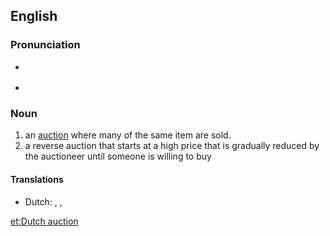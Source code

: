 ==English==
{{wikipedia}}
===Pronunciation===
* {{a|UK}} {{IPA|/ˌdʌtʃ ˈɔːk.ʃən/}} {{X-SAMPA|/%dVtS "O:k.S@n/}}
* {{a|US}} {{IPA|/dətʃ ɑkʃɪn/}} {{X-SAMPA|/d@tS AkSIn/}}

===Noun===
{{en-noun|head=[[Dutch]] [[auction]]}}

# an [[auction]] where many of the same item are sold.
# a reverse auction that starts at a high price that is gradually reduced by the auctioneer until someone is willing to buy

====Translations====
{{trans-top|1}}
{{trans-mid}}
{{trans-bottom}}
{{trans-top|2 a reverse auction}}
* Dutch: {{t+|nl|afslag|m}}, {{t|nl|afslag bij afmijning|m}}, {{t+|nl|veiling bij afslag|f}}
{{trans-mid}}
{{trans-bottom}}

[[et:Dutch auction]]